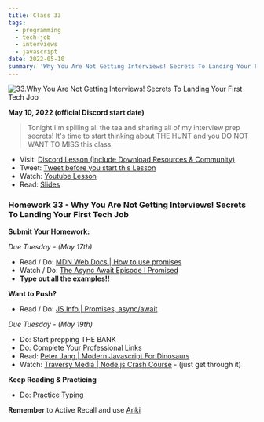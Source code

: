```yaml
---
title: Class 33
tags:
  - programming
  - tech-job
  - interviews
  - javascript
date: 2022-05-10
summary: 'Why You Are Not Getting Interviews! Secrets To Landing Your First Tech Job'
---
```


![33.Why You Are Not Getting Interviews! Secrets To Landing Your First Tech Job](https://cdn.hashnode.com/res/hashnode/image/upload/v1676666166396/m5RMXVe7Z.png?auto=compress)

**May 10, 2022 (official Discord start date)**

> Tonight I'm spilling all the tea and sharing all of my interview prep secrets! It's time to start thinking about THE HUNT and you DO NOT WANT TO MISS this class.

- Visit: [Discord Lesson (Include Download Resources & Community)](https://discord.com/channels/735923219315425401/738891289071714388/973698746028273684)
- Tweet: [Tweet before you start this Lesson](https://twitter.com/scastanos_)
- Watch: [Youtube Lesson](https://youtu.be/lIE1LFz4LJM)
- Read: [Slides](https://slides.com/leonnoel/100devs2-interview-prep)

### Homework 33 - Why You Are Not Getting Interviews! Secrets To Landing Your First Tech Job

**Submit Your Homework:**

_Due Tuesday - (May 17th)_

- Read / Do: [MDN Web Docs | How to use promises](https://developer.mozilla.org/en-US/docs/Learn/JavaScript/Asynchronous/Async_await)
- Watch / Do: [The Async Await Episode I Promised](https://youtu.be/vn3tm0quoqE)
- **Type out all the examples!!**

**Want to Push?**

- Read / Do: [JS Info | Promises, async/await](https://javascript.info/async)

_Due Tuesday - (May 19th)_

- Do: Start prepping THE BANK
- Do: Complete Your Professional Links
- Read: [Peter Jang | Modern Javascript For Dinosaurs](https://medium.com/the-node-js-collection/modern-javascript-explained-for-dinosaurs-f695e9747b70)
- Watch: [Traversy Media | Node.js Crash Course](https://youtu.be/fBNz5xF-Kx4) - (just get through it)

**Keep Reading & Practicing**

- Do: [Practice Typing](https://www.keybr.com/)

**Remember** to Active Recall and use [Anki](https://apps.ankiweb.net/)
